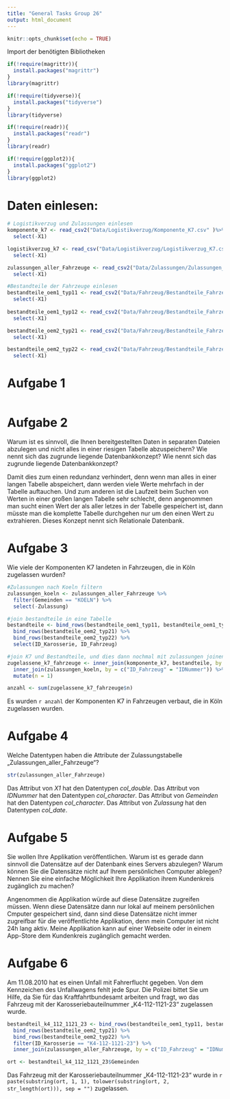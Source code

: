 ```yaml
---
title: "General Tasks Group 26"
output: html_document
---
```


```r
knitr::opts_chunk$set(echo = TRUE)
```

Import der benötigten Bibliotheken
```r
if(!require(magrittr)){
  install.packages("magrittr")
}
library(magrittr)

if(!require(tidyverse)){
  install.packages("tidyverse")
}
library(tidyverse)

if(!require(readr)){
  install.packages("readr")
}
library(readr)

if(!require(ggplot2)){
  install.packages("ggplot2")
}
library(ggplot2)
```

# Daten einlesen:


```r
# Logistikverzug und Zulassungen einlesen
komponente_k7 <- read_csv2("Data/Logistikverzug/Komponente_K7.csv" )%>%
  select(-X1)

logistikverzug_k7 <- read_csv("Data/Logistikverzug/Logistikverzug_K7.csv") %>%
  select(-X1)

zulassungen_aller_Fahrzeuge <- read_csv2("Data/Zulassungen/Zulassungen_alle_Fahrzeuge.csv") %>%
  select(-X1)

#Bestandteile der Fahrzeuge einlesen
bestandteile_oem1_typ11 <- read_csv2("Data/Fahrzeug/Bestandteile_Fahrzeuge_OEM1_Typ11.csv") %>%
  select(-X1)
  
bestandteile_oem1_typ12 <- read_csv2("Data/Fahrzeug/Bestandteile_Fahrzeuge_OEM1_Typ12.csv") %>%
  select(-X1)

bestandteile_oem2_typ21 <- read_csv2("Data/Fahrzeug/Bestandteile_Fahrzeuge_OEM2_Typ21.csv") %>%
  select(-X1)

bestandteile_oem2_typ22 <- read_csv2("Data/Fahrzeug/Bestandteile_Fahrzeuge_OEM2_Typ22.csv") %>%
  select(-X1)

```

# Aufgabe 1

```r

```

# Aufgabe 2

Warum ist es sinnvoll, die Ihnen bereitgestellten Daten in separaten Dateien abzulegen und nicht alles in einer riesigen Tabelle abzuspeichern? Wie nennt sich das zugrunde liegende Datenbankkonzept? Wie nennt sich das zugrunde liegende Datenbankkonzept?

Damit dies zum einen redundanz verhindert, denn wenn man alles in einer langen Tabelle abspeichert, dann werden viele Werte mehrfach in der Tabelle auftauchen. Und zum anderen ist die Laufzeit beim Suchen von Werten in einer großen langen Tabelle sehr schlecht, denn angenommen man sucht einen Wert der als aller letzes in der Tabelle gespeichert ist, dann müsste man die komplette Tabelle durchgehen nur um den einen Wert zu extrahieren.
Dieses Konzept nennt sich Relationale Datenbank.


# Aufgabe 3

Wie viele der Komponenten K7 landeten in Fahrzeugen, die in Köln zugelassen wurden?
```r
#Zulassungen nach Koeln filtern
zulassungen_koeln <- zulassungen_aller_Fahrzeuge %>%
  filter(Gemeinden == "KOELN") %>%
  select(-Zulassung)

#join bestandteile in eine Tabelle
bestandteile <- bind_rows(bestandteile_oem1_typ11, bestandteile_oem1_typ12) %>%
  bind_rows(bestandteile_oem2_typ21) %>%
  bind_rows(bestandteile_oem2_typ22) %>%
  select(ID_Karosserie, ID_Fahrzeug)

#join K7 und Bestandteile, und dies dann nochmal mit zulassungen joinen
zugelassene_k7_fahrzeuge <- inner_join(komponente_k7, bestandteile, by = c("IDNummer" = "ID_Karosserie")) %>%
  inner_join(zulassungen_koeln, by = c("ID_Fahrzeug" = "IDNummer")) %>%
  mutate(n = 1)

anzahl <- sum(zugelassene_k7_fahrzeuge$n)
```
Es wurden `r anzahl` der Komponenten K7 in Fahrzeugen verbaut, die in Köln zugelassen wurden.


# Aufgabe 4

Welche Datentypen haben die Attribute der Zulassungstabelle „Zulassungen_aller_Fahrzeuge“?
```r
str(zulassungen_aller_Fahrzeuge)
```
Das Attribut von *X1* hat den Datentypen *col_double*.
Das Attribut von *IDNummer* hat den Datentypen *col_character*.
Das Attribut von *Gemeinden* hat den Datentypen *col_character*.
Das Attribut von *Zulassung* hat den Datentypen *col_date*.


# Aufgabe 5

Sie wollen Ihre Applikation veröffentlichen. Warum ist es gerade dann sinnvoll die Datensätze auf der Datenbank eines Servers abzulegen? Warum können Sie die Datensätze nicht auf Ihrem persönlichen Computer ablegen? Nennen Sie eine einfache Möglichkeit Ihre Applikation ihrem Kundenkreis zugänglich zu machen?

Angenommen die Applikation würde auf diese Datensätze zugreifen müssen. Wenn diese Datensätze dann nur lokal auf meinem persönlichen Cmputer gespeichert sind, dann sind diese Datensätze nicht immer zugreifbar für die veröffentlichte Applikation, denn mein Computer ist nicht 24h lang aktiv.
Meine Applikation kann auf einer Webseite oder in einem App-Store dem Kundenkreis zugänglich gemacht werden.


# Aufgabe 6

Am 11.08.2010 hat es einen Unfall mit Fahrerflucht gegeben. Von dem Kennzeichen des Unfallwagens fehlt jede Spur. Die Polizei bittet Sie um Hilfe, da Sie für das Kraftfahrtbundesamt arbeiten und fragt, wo das Fahrzeug mit der Karosseriebauteilnummer „K4-112-1121-23“ zugelassen wurde.

```r
bestandteil_k4_112_1121_23 <- bind_rows(bestandteile_oem1_typ11, bestandteile_oem1_typ12) %>%
  bind_rows(bestandteile_oem2_typ21) %>%
  bind_rows(bestandteile_oem2_typ22) %>%
  filter(ID_Karosserie == "K4-112-1121-23") %>%
  inner_join(zulassungen_aller_Fahrzeuge, by = c("ID_Fahrzeug" = "IDNummer"))

ort <- bestandteil_k4_112_1121_23$Gemeinden

```

Das Fahrzeug mit der Karosseriebauteilnummer „K4-112-1121-23“ wurde in `r paste(substring(ort, 1, 1), tolower(substring(ort, 2, str_length(ort))), sep = "")` zugelassen.